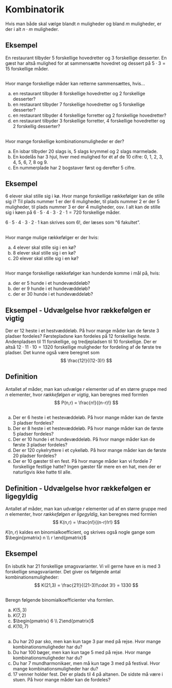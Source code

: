 # Kombinatorik
Hvis man både skal vælge blandt $n$ muligheder og bland $m$ muligheder, er der i alt $n\cdot m$ muligheder.

::: {.callout-tip}
## Eksempel
En restaurant tilbyder 5 forskellige hovedretter og 3 forskellige desserter. En gæst har altså mulighed for at sammensætte hovedret og dessert på $5 \cdot 3 = 15$ forskellige måder.
:::


## 
Hvor mange forskellige måder kan retterne sammensættes, hvis...

a. en restaurant tilbyder 8 forskellige hovedretter og 2 forskellige desserter?
b. en restaurant tilbyder 7 forskellige hovedretter og 5 forskellige desserter?
c. en restaurant tilbyder 4 forskellige forretter og 2 forskellige hovedretter?
d. en restaurant tilbyder 3 forskellige forretter, 4 forskellige hovedretter og 2 forskellig desserter?

## 
Hvor mange forskellige kombinationsmuligheder er der?

a. En isbar tilbyder 20 slags is, 5 slags krymmel og 2 slags marmelade.
b. En kodelås har 3 hjul, hver med mulighed for ét  af de 10 cifre: 0, 1, 2, 3, 4, 5, 6, 7, 8 og 9.
c. En nummerplade har 2 bogstaver først og derefter 5 cifre.

::: {.callout-tip}
## Eksempel
6 elever skal stille sig i kø. Hvor mange forskellige rækkefølger kan de stille sig i? Til plads nummer 1 er der 6 muligheder, til plads nummer 2 er der 5 muligheder, til plads nummer 3 er der 4 muligheder, osv. I alt kan de stille sig i køen på $6 \cdot 5 \cdot 4 \cdot 3 \cdot 2 \cdot 1 = 720$ forskellige måder. 

$6 \cdot 5 \cdot 4 \cdot 3 \cdot 2 \cdot 1$ kan skrives som $6!$, der læses som "6 fakultet".
:::
 

## 
Hvor mange mulige rækkefølger er der hvis:

a. 4 elever skal stille sig i en kø?
b. 8 elever skal stille sig i en kø?
c. 20 elever skal stille sig i en kø?

## 
Hvor mange forskellige rækkefølger kan hundende komme i mål på, hvis:

a. der er 5 hunde i et hundevæddeløb?
b. der er 9 hunde i et hundevæddeløb?
c. der er 30 hunde i et hundevæddeløb?

::: {.callout-tip}
## Eksempel - Udvælgelse hvor rækkefølgen er vigtig
Der er 12 heste i et hestvæddeløb. 
På hvor mange måder kan de første 3 pladser fordeles? 
Førstepladsne kan fordeles på 12 forskellige heste. 
Andenpladsen til 11 forskellige, og tredjepladsen til 10 forskellige. 
Der er altså $12 \cdot 11 \cdot 10 = 1320$ forskellige muligheder for fordeling af de første tre pladser.
Det kunne også være beregnet som 
$$
\frac{12!}{(12-3)!}
$$
:::

::: {.callout-note}
## Definition
Antallet af måder, man kan udvælge $r$ elementer ud af en større gruppe med $n$ elementer, hvor *rækkefølgen er vigtig*, kan beregnes med formlen
$$
P(n,r) = \frac{n!}{(n-r)!}
$$
:::


##
a. Der er 6 heste i et hestevæddeløb. På hvor mange måder kan de første 3 pladser fordeles?
b. Der er 8 heste i et hestevæddeløb. På hvor mange måder kan de første 5 pladser fordeles?
c. Der er 10 hunde i et hundevæddeløb. På hvor mange måder kan de første 3 pladser fordeles?
d. Der er 120 cykelryttere i et cykelløb. På hvor mange måder kan de første 20 pladser fordeles?
e. Der er 10 gæster til en fest. På hvor mange måder kan vi fordele 7 forskellige festlige hatte? Ingen gæster får mere en en hat, men der er naturligvis ikke hatte til alle.

::: {.callout-note}
## Definition - Udvælgelse hvor rækkefølgen er ligegyldig
Antallet af måder, man kan udvælge $r$ elementer ud af en større gruppe med $n$ elementer, hvor *rækkefølgen er ligegyldig*, kan beregnes med formlen
$$
K(n,r) = \frac{n!}{(n-r)!r!}
$$

$K(n,r)$ kaldes en binomialkoefficient, og skrives også nogle gange som $\begin{pmatrix} n \\ r \end{pmatrix}$
:::

::: {.callout-tip}
## Eksempel
En isbutik har 21 forskellige smagsvarianter. Vi vil gerne have en is med 3 forskellige smagsvarianter. 
Det giver os følgende antal kombinationsmuligheder:
$$
K(21,3) = \frac{21!}{(21-3)!\cdot 3!} = 1330
$$
:::



##
Beregn følgende binomialkoefficienter vha formlen.

a. $K(5,3)$
b. $K(7,2)$
c. $\begin{pmatrix} 6 \\ 2\end{pmatrix}$
d. $K(10,7)$

##
a. Du har 20 par sko, men kan kun tage 3 par med på rejse. Hvor mange kombinationsmuligheder har du?
b. Du har 100 bøger, men kan kun tage 5 med på rejse. Hvor mange kombinationsmuligheder har du?
c. Du har 7 mundharmonikaer, men må kun tage 3 med på festival. Hvor mange kombinationsmuligheder har du?
d. 17 venner holder fest. Der er plads til 4 på altanen. De sidste må være i stuen. På hvor mange måder kan de fordeles?